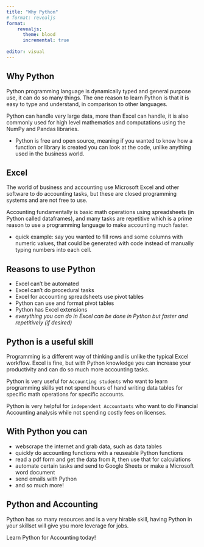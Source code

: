 ```yaml
---
title: "Why Python"
# format: revealjs
format: 
    revealjs:
      theme: blood
      incremental: true
      
editor: visual
---
```



##  Why Python 

Python programming language is dynamically typed and general purpose use, it can do so many things. The one reason
to learn Python is that it is easy to type and understand, in comparison to other languages. 

Python can handle very large data, more than Excel can handle, it is also commonly used for high level mathematics and
computations using the NumPy and Pandas libraries.

- Python is free and open source, meaning if you wanted to know how a function or library is created you can look at the code, unlike 
anything used in the business world.



## Excel 

The world of business and accounting use Microsoft Excel and other software to do accounting tasks, but these are closed
programming systems and are not free to use. 

Accounting fundamentally is basic math operations using spreadsheets (in Python called dataframes), and many tasks are repetitive which 
is a prime reason to use a programming language to make accounting much faster. 

- quick example: say you wanted to fill rows and some columns with numeric values, that could be generated with code instead of
manually typing numbers into each cell.



## Reasons to use Python

:::{.incremental}
- Excel can't be automated
- Excel can't do procedural tasks
- Excel for accounting spreadsheets use pivot tables
- Python can use and format pivot tables
- Python has Excel extensions
- _everything you can do in Excel can be done in Python but faster and repetitively (if desired)_

:::


## Python is a useful skill

Programming is a different way of thinking and is unlike the typical Excel workflow. Excel is fine, but 
with Python knowledge you can increase your productivity and can do so much more accounting tasks.

Python is very useful for `Accounting students` who want to learn programming skills yet not spend hours of hand writing
data tables for specific math operations for specific accounts.

Python is very helpful for `independent Accountants` who want to do Financial Accounting analysis while not 
spending costly fees on licenses. 



## With Python you can 

:::{.incremental}

- webscrape the internet and grab data, such as data tables
- quickly do accounting functions with a reuseable Python functions
- read a pdf form and get the data from it, then use that for calculations
- automate certain tasks and send to Google Sheets or make a Microsoft word document
- send emails with Python
- and so much more!

:::

## Python and Accounting

Python has so many resources and is a very hirable skill, having Python in your
skillset will give you more leverage for jobs. 

Learn Python for Accounting today!

